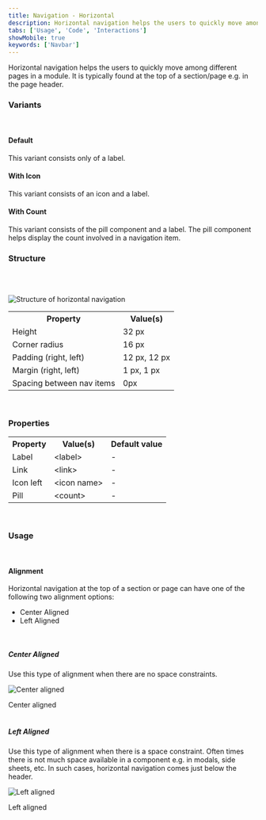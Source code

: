 ```yaml
---
title: Navigation - Horizontal
description: Horizontal navigation helps the users to quickly move among different pages in a module.
tabs: ['Usage', 'Code', 'Interactions']
showMobile: true
keywords: ['Navbar']
---
```


Horizontal navigation helps the users to quickly move among different pages in a module. It is typically found at the top of a section/page e.g. in the page header.

### Variants
<br/>

#### Default

This variant consists only of a label.

<Preview name='components-horizontalnav-variants-default-horizontal-nav--default-horizontal-nav'/>

#### With Icon

This variant consists of an icon and a label.

<Preview name='components-horizontalnav-variants-with-icon--with-icon'/>

#### With Count

This variant consists of the pill component and a label. The pill component helps display the count involved in a navigation item.

<Preview name='components-horizontalnav-variants-with-count--with-count'/>

### Structure
<br/>
<br/>

![Structure of horizontal navigation](./images/horizontalnav-structure.png)
<br/>

<table style={{width: "100%"}}>
 <tbody>
   <tr>
     <th style={{width:"50%",  textAlign: "left"}}>Property</th>
     <th style={{width:"50%",  textAlign: "left"}}>Value(s)</th>
   </tr>
   <tr style={{verticalAlign: "top"}}>
     <td>Height</td>
     <td> 32 px </td>
   </tr>
   <tr style={{verticalAlign: "top"}}>
     <td>Corner radius</td>
     <td> 16 px </td>
   </tr>
   <tr style={{verticalAlign: "top"}}>
     <td>Padding (right, left)</td>
     <td> 12 px, 12 px</td>
   </tr>
   <tr style={{verticalAlign: "top"}}>
     <td>Margin (right, left)</td>
     <td> 1 px, 1 px</td>
   </tr>
   <tr style={{verticalAlign: "top"}}>
      <td>Spacing between nav items</td>
      <td>0px</td>
   </tr>
 </tbody>
</table>
<br/>

### Properties
<table style={{width: "100%"}}>
  <tbody>
    <tr>
      <th style={{width:"33%", textAlign: "left"}}>Property</th>
      <th style={{width:"33%", textAlign: "left"}}>Value(s)</th>
      <th style={{width:"33%", textAlign: "left"}}>Default value</th>
    </tr>
    <tr style={{verticalAlign: "top"}}>
      <td>Label</td>
      <td>&#60;label&#62;</td>
      <td>-</td>
    </tr>
    <tr style={{verticalAlign: "top"}}>
      <td>Link</td>
      <td>&#60;link&#62;</td>
      <td>-</td>
    </tr>
    <tr style={{verticalAlign: "top"}}>
      <td>Icon left</td>
      <td>&#60;icon name&#62;</td>
      <td>-</td>
    </tr>
    <tr style={{verticalAlign: "top"}}>
      <td>Pill</td>
      <td>&#60;count&#62;</td>
      <td>-</td>
    </tr>
  </tbody>
</table>
<br/>

### Usage

<br/>

#### Alignment

Horizontal navigation at the top of a section or page can have one of the following two alignment options:

-   Center Aligned
-   Left Aligned

<br/>

##### Center Aligned

Use this type of alignment when there are no space constraints.

![Center aligned](./images/navigationhoriz-1.png)
<Caption> Center aligned </Caption>

<br/>
<br/>

##### Left Aligned

Use this type of alignment when there is a space constraint. Often times there is not much space available in a component e.g. in modals, side sheets, etc. In such cases, horizontal navigation comes just below the header.

<Preview name='components-horizontalnav-left-aligned--left-aligned'/>

![Left aligned](./images/navigationhoriz-2.png)
<Caption> Left aligned </Caption>

<br/>
<br/>